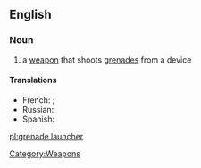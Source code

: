 ==English==
{{wikipedia}}
===Noun===
{{en-noun}}

# a [[weapon]] that shoots [[grenades]] from a device

====Translations====
*French: {{t|fr|lance-grenade|m}}; {{t|fr|lance-grenades|m}}
*Russian: {{t-|ru|гранатомёт|m|tr=granatomjót|sc=Cyrl}}
*Spanish: {{t|es|lanzagranadas|m}}

[[Category:Weapons]]

[[pl:grenade launcher]]